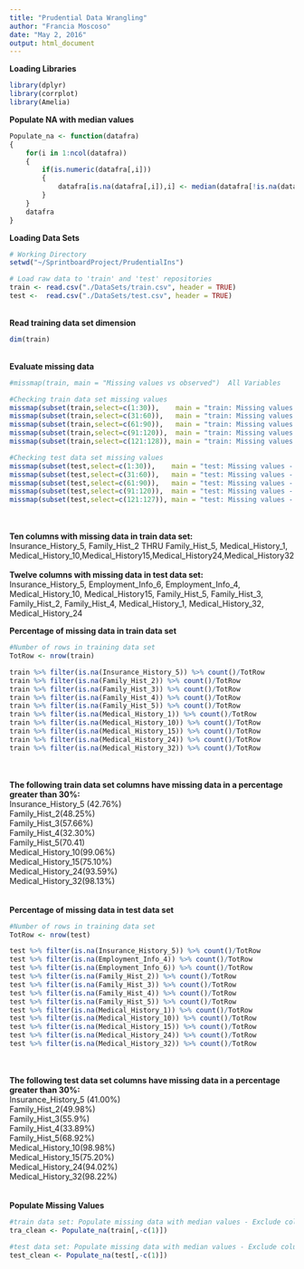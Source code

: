 ```yaml
---
title: "Prudential Data Wrangling"
author: "Francia Moscoso"
date: "May 2, 2016"
output: html_document
---
```

**Loading Libraries**
```r
library(dplyr)     
library(corrplot) 
library(Amelia)
```


**Populate NA with median values**
```r
Populate_na <- function(datafra)
{
	for(i in 1:ncol(datafra))
	{
		if(is.numeric(datafra[,i]))
		{
			datafra[is.na(datafra[,i]),i] <- median(datafra[!is.na(datafra[,i]),i])
		}
	}
	datafra
}
```


**Loading Data Sets**
```r
# Working Directory
setwd("~/SprintboardProject/PrudentialIns")  

# Load raw data to 'train' and 'test' repositories
train <- read.csv("./DataSets/train.csv", header = TRUE)
test <-  read.csv("./DataSets/test.csv", header = TRUE)

```
<br>
**Read training data set dimension**
```r
dim(train)
```
<br>
**Evaluate missing data**
```r
#missmap(train, main = "Missing values vs observed")  All Variables

#Checking train data set missing values
missmap(subset(train,select=c(1:30)),    main = "train: Missing values - Columns 1:30 ")
missmap(subset(train,select=c(31:60)),   main = "train: Missing values - Columns 31:60")
missmap(subset(train,select=c(61:90)),   main = "train: Missing values - Columns 61:90")
missmap(subset(train,select=c(91:120)),  main = "train: Missing values - Columns 91:1200")
missmap(subset(train,select=c(121:128)), main = "train: Missing values - Columns 121:128")

#Checking test data set missing values
missmap(subset(test,select=c(1:30)),    main = "test: Missing values - Columns 1:30 ")
missmap(subset(test,select=c(31:60)),   main = "test: Missing values - Columns 31:60")
missmap(subset(test,select=c(61:90)),   main = "test: Missing values - Columns 61:90")
missmap(subset(test,select=c(91:120)),  main = "test: Missing values - Columns 91:120")
missmap(subset(test,select=c(121:127)), main = "test: Missing values - Columns 121:127")
```
<br>
<br>
**Ten columns with missing data in train data set:**<br>
Insurance_History_5, Family_Hist_2 THRU Family_Hist_5, Medical_History_1, Medical_History_10,Medical_History15,Medical_History24,Medical_History32
<br>
<br>
**Twelve columns with missing data in test data set:**<br>
Insurance_History_5, Employment_Info_6, Employment_Info_4, Medical_History_10,
Medical_History15, Family_Hist_5, Family_Hist_3, Family_Hist_2, Family_Hist_4, Medical_History_1,
Medical_History_32, Medical_History_24



**Percentage of missing data in train data set**
```r
#Number of rows in training data set
TotRow <- nrow(train) 

train %>% filter(is.na(Insurance_History_5)) %>% count()/TotRow
train %>% filter(is.na(Family_Hist_2)) %>% count()/TotRow
train %>% filter(is.na(Family_Hist_3)) %>% count()/TotRow
train %>% filter(is.na(Family_Hist_4)) %>% count()/TotRow
train %>% filter(is.na(Family_Hist_5)) %>% count()/TotRow
train %>% filter(is.na(Medical_History_1)) %>% count()/TotRow
train %>% filter(is.na(Medical_History_10)) %>% count()/TotRow
train %>% filter(is.na(Medical_History_15)) %>% count()/TotRow
train %>% filter(is.na(Medical_History_24)) %>% count()/TotRow
train %>% filter(is.na(Medical_History_32)) %>% count()/TotRow
```
<br>
<br>
**The following train data set columns have missing data in a percentage greater than 30%:**<br>
Insurance_History_5 (42.76%)<br>
Family_Hist_2(48.25%)<br>
Family_Hist_3(57.66%)<br>
Family_Hist_4(32.30%)<br>
Family_Hist_5(70.41)<br>
Medical_History_10(99.06%)<br>
Medical_History_15(75.10%)<br>
Medical_History_24(93.59%)<br>
Medical_History_32(98.13%)<br>
<br>
<br>
**Percentage of missing data in test data set**
```r
#Number of rows in training data set
TotRow <- nrow(test) 

test %>% filter(is.na(Insurance_History_5)) %>% count()/TotRow
test %>% filter(is.na(Employment_Info_4)) %>% count()/TotRow
test %>% filter(is.na(Employment_Info_6)) %>% count()/TotRow
test %>% filter(is.na(Family_Hist_2)) %>% count()/TotRow
test %>% filter(is.na(Family_Hist_3)) %>% count()/TotRow
test %>% filter(is.na(Family_Hist_4)) %>% count()/TotRow
test %>% filter(is.na(Family_Hist_5)) %>% count()/TotRow
test %>% filter(is.na(Medical_History_1)) %>% count()/TotRow
test %>% filter(is.na(Medical_History_10)) %>% count()/TotRow
test %>% filter(is.na(Medical_History_15)) %>% count()/TotRow
test %>% filter(is.na(Medical_History_24)) %>% count()/TotRow
test %>% filter(is.na(Medical_History_32)) %>% count()/TotRow
```
<br>
<br>
**The following test data set columns have missing data in a percentage greater than 30%:**<br>
Insurance_History_5 (41.00%)<br>
Family_Hist_2(49.98%)<br>
Family_Hist_3(55.9%)<br>
Family_Hist_4(33.89%)<br>
Family_Hist_5(68.92%)<br>
Medical_History_10(98.98%)<br>
Medical_History_15(75.20%)<br>
Medical_History_24(94.02%)<br>
Medical_History_32(98.22%)<br>
<br>
<br>
**Populate Missing Values**
```r
#train data set: Populate missing data with median values - Exclude column: 1 (Id) 
tra_clean <- Populate_na(train[,-c(1)])

#test data set: Populate missing data with median values - Exclude column: 1 (Id) 
test_clean <- Populate_na(test[,-c(1)])
```
<br>
<br>
<br>